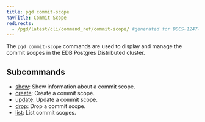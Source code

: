 ```yaml
---
title: pgd commit-scope
navTitle: Commit Scope
redirects:
  - /pgd/latest/cli/command_ref/commit-scope/ #generated for DOCS-1247-PGD-6.0-Docs
---
```


The `pgd commit-scope` commands are used to display and manage the commit scopes in the EDB Postgres Distributed cluster.

## Subcommands

- [show](show): Show information about a commit scope.
- [create](create): Create a commit scope.
- [update](update): Update a commit scope.
- [drop](drop): Drop a commit scope.
- [list](list): List commit scopes.

